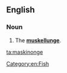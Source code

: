 ==English==
{{wikipedia|muskellunge}}

===Noun===
{{en-noun|maskinonge|pl2=maskinonges}}

# The '''[[muskellunge]]'''.

[[Category:en:Fish]]

[[ta:maskinonge]]